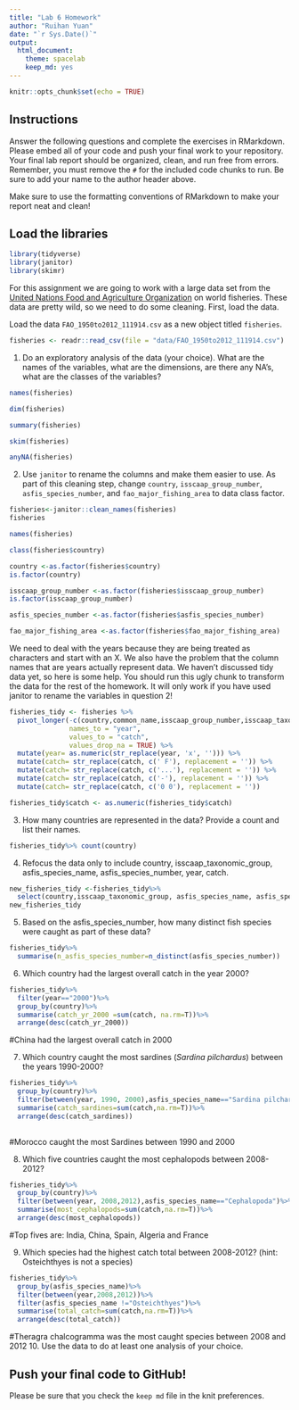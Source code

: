 ```yaml
---
title: "Lab 6 Homework"
author: "Ruihan Yuan"
date: "`r Sys.Date()`"
output:
  html_document: 
    theme: spacelab
    keep_md: yes
---
```


```r
knitr::opts_chunk$set(echo = TRUE)
```

## Instructions
Answer the following questions and complete the exercises in RMarkdown. Please embed all of your code and push your final work to your repository. Your final lab report should be organized, clean, and run free from errors. Remember, you must remove the `#` for the included code chunks to run. Be sure to add your name to the author header above.  

Make sure to use the formatting conventions of RMarkdown to make your report neat and clean!  

## Load the libraries
```r
library(tidyverse)
library(janitor)
library(skimr)
```

For this assignment we are going to work with a large data set from the [United Nations Food and Agriculture Organization](http://www.fao.org/about/en/) on world fisheries. These data are pretty wild, so we need to do some cleaning. First, load the data.  

Load the data `FAO_1950to2012_111914.csv` as a new object titled `fisheries`.
```r
fisheries <- readr::read_csv(file = "data/FAO_1950to2012_111914.csv")
```

1. Do an exploratory analysis of the data (your choice). What are the names of the variables, what are the dimensions, are there any NA's, what are the classes of the variables?  
```r
names(fisheries)
```
```r
dim(fisheries)
```
```r
summary(fisheries)
```
```r
skim(fisheries)
```

```r
anyNA(fisheries)
```

2. Use `janitor` to rename the columns and make them easier to use. As part of this cleaning step, change `country`, `isscaap_group_number`, `asfis_species_number`, and `fao_major_fishing_area` to data class factor. 
```r
fisheries<-janitor::clean_names(fisheries)
fisheries
```
```r
names(fisheries)
```

```r
class(fisheries$country)
```


```r
country <-as.factor(fisheries$country)
is.factor(country)
```
```r
isscaap_group_number <-as.factor(fisheries$isscaap_group_number)
is.factor(isscaap_group_number)
```

```r
asfis_species_number <-as.factor(fisheries$asfis_species_number)
```

```r
fao_major_fishing_area <-as.factor(fisheries$fao_major_fishing_area)
```

We need to deal with the years because they are being treated as characters and start with an X. We also have the problem that the column names that are years actually represent data. We haven't discussed tidy data yet, so here is some help. You should run this ugly chunk to transform the data for the rest of the homework. It will only work if you have used janitor to rename the variables in question 2!
```r
fisheries_tidy <- fisheries %>% 
  pivot_longer(-c(country,common_name,isscaap_group_number,isscaap_taxonomic_group,asfis_species_number,asfis_species_name,fao_major_fishing_area,measure),
               names_to = "year",
               values_to = "catch",
               values_drop_na = TRUE) %>% 
  mutate(year= as.numeric(str_replace(year, 'x', ''))) %>% 
  mutate(catch= str_replace(catch, c(' F'), replacement = '')) %>% 
  mutate(catch= str_replace(catch, c('...'), replacement = '')) %>% 
  mutate(catch= str_replace(catch, c('-'), replacement = '')) %>% 
  mutate(catch= str_replace(catch, c('0 0'), replacement = ''))

fisheries_tidy$catch <- as.numeric(fisheries_tidy$catch)
```

3. How many countries are represented in the data? Provide a count and list their names.
```r
fisheries_tidy%>% count(country)
```

4. Refocus the data only to include country, isscaap_taxonomic_group, asfis_species_name, asfis_species_number, year, catch.
```r
new_fisheries_tidy <-fisheries_tidy%>%
  select(country,isscaap_taxonomic_group, asfis_species_name, asfis_species_number, year,catch)
new_fisheries_tidy
```

5. Based on the asfis_species_number, how many distinct fish species were caught as part of these data?
```r
fisheries_tidy%>%
  summarise(n_asfis_species_number=n_distinct(asfis_species_number))
```

6. Which country had the largest overall catch in the year 2000?
```r
fisheries_tidy%>%
  filter(year=="2000")%>%
  group_by(country)%>%
  summarise(catch_yr_2000 =sum(catch, na.rm=T))%>%
  arrange(desc(catch_yr_2000))
```
#China had the largest overall catch in 2000

7. Which country caught the most sardines (_Sardina pilchardus_) between the years 1990-2000?
```r
fisheries_tidy%>%
  group_by(country)%>%
  filter(between(year, 1990, 2000),asfis_species_name=="Sardina pilchardus")%>%
  summarise(catch_sardines=sum(catch,na.rm=T))%>%
  arrange(desc(catch_sardines))
  
```
#Morocco caught the most Sardines between 1990 and 2000

8. Which five countries caught the most cephalopods between 2008-2012?
```r
fisheries_tidy%>%
  group_by(country)%>%
  filter(between(year, 2008,2012),asfis_species_name=="Cephalopoda")%>%
  summarise(most_cephalopods=sum(catch,na.rm=T))%>%
  arrange(desc(most_cephalopods))
```
#Top fives are: India, China, Spain, Algeria and France

9. Which species had the highest catch total between 2008-2012? (hint: Osteichthyes is not a species)
```r
fisheries_tidy%>%
  group_by(asfis_species_name)%>%
  filter(between(year,2008,2012))%>%
  filter(asfis_species_name !="Osteichthyes")%>%
  summarise(total_catch=sum(catch,na.rm=T))%>%
  arrange(desc(total_catch))
```
#Theragra chalcogramma was the most caught species between 2008 and 2012
10. Use the data to do at least one analysis of your choice.

## Push your final code to GitHub!
Please be sure that you check the `keep md` file in the knit preferences.   
